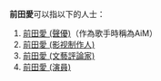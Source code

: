 '''前田愛'''可以指以下的人士：
#[[前田愛_(聲優)|前田愛 (聲優)]]（作為歌手時稱為AiM）
#[[前田愛_(影视制作人)|前田愛 (影视制作人)]]
#[[前田愛_(文藝評論家)|前田愛 (文藝評論家)]]
#[[前田愛_(演員)|前田愛 (演員)]]

{{disambig|Q|Cat=三字人名消歧义}}